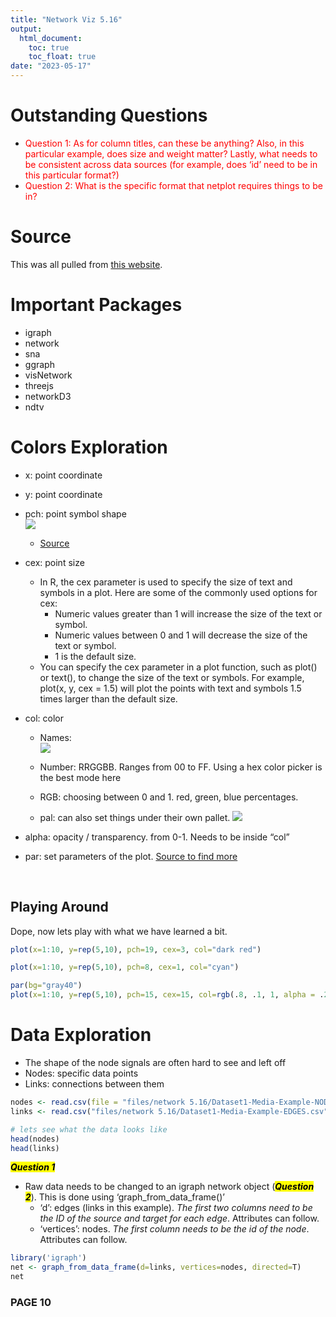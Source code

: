 ```yaml
---
title: "Network Viz 5.16"
output: 
  html_document:
    toc: true
    toc_float: true
date: "2023-05-17"
---
```

# Outstanding Questions
* <span style="color: red;">Question 1: As for column titles, can these be anything? Also, in this particular example, does size and weight matter? Lastly, what needs to be consistent across data sources (for example, does 'id' need to be in this particular format?)</span> <br>
* <span style="color: red;">Question 2: What is the specific format that netplot requires things to be in?</span> <br>


# Source
This was all pulled from [this website](https://kateto.net/network-visualization).

# Important Packages
  * igraph
  * network
  * sna
  * ggraph
  * visNetwork
  * threejs
  * networkD3
  * ndtv

# Colors Exploration

* x: point coordinate

* y: point coordinate

* pch: point symbol shape <br>
![](files/network 5.16/pch shapes.png)
  * [Source](http://www.sthda.com/english/wiki/r-plot-pch-symbols-the-different-point-shapes-available-in-r)<br>

* cex: point size
  * In R, the cex parameter is used to specify the size of text and symbols in a plot. Here are some of the commonly used options for cex: <br>
    * Numeric values greater than 1 will increase the size of the text or symbol.
    * Numeric values between 0 and 1 will decrease the size of the text or symbol.
    * 1 is the default size. <br>
  * You can specify the cex parameter in a plot function, such as plot() or text(), to change the size of the text or symbols. For example, plot(x, y, cex = 1.5) will plot the points with text and symbols 1.5 times larger than the default size.<br>

* col: color <br>
  * Names: <br>
![](files/network 5.16/colors.png)
  * Number: RRGGBB. Ranges from 00 to FF. Using a hex color picker is the best mode here <br>
  
  * RGB: choosing between 0 and 1. red, green, blue percentages. <br>
  
  * pal: can also set things under their own pallet. 
  ![](files/network 5.16/pal.png)
  
* alpha: opacity / transparency. from 0-1. Needs to be inside "col" <br>

* par: set parameters of the plot. [Source to find more](https://www.rdocumentation.org/packages/graphics/versions/3.6.2/topics/par)

<br>

## Playing Around 

Dope, now lets play with what we have learned a bit. 
```r
plot(x=1:10, y=rep(5,10), pch=19, cex=3, col="dark red")

```

```r
plot(x=1:10, y=rep(5,10), pch=8, cex=1, col="cyan")

```

```r
par(bg="gray40")
plot(x=1:10, y=rep(5,10), pch=15, cex=15, col=rgb(.8, .1, 1, alpha = .2))

```

# Data Exploration 
* The shape of the node signals are often hard to see and left off
* Nodes: specific data points
* Links: connections between them 
<br>
```r
nodes <- read.csv(file = "files/network 5.16/Dataset1-Media-Example-NODES.csv", header=T, as.is=T)
links <- read.csv("files/network 5.16/Dataset1-Media-Example-EDGES.csv", header=T, as.is=T)

# lets see what the data looks like 
head(nodes)
head(links)
```
<mark >***Question 1***</mark>  



* Raw data needs to be changed to an igraph network object (<mark >***Question 2***</mark>). This is done using 'graph_from_data_frame()'
  * 'd': edges (links in this example). *The first two columns need to be the ID of the source and target for each edge*. Attributes can follow.
  * 'vertices': nodes. *The first column needs to be the id of the node*. Attributes can follow. 
  

```r
library('igraph')
net <- graph_from_data_frame(d=links, vertices=nodes, directed=T)
net

```

### **PAGE 10**
